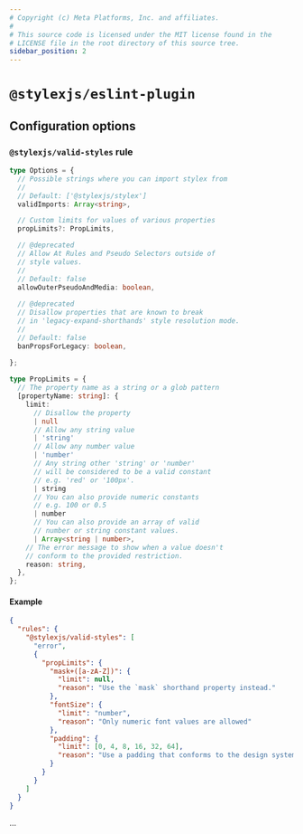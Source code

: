 ```yaml
---
# Copyright (c) Meta Platforms, Inc. and affiliates.
#
# This source code is licensed under the MIT license found in the
# LICENSE file in the root directory of this source tree.
sidebar_position: 2
---
```


# `@stylexjs/eslint-plugin`

## Configuration options 

### `@stylexjs/valid-styles` rule

```ts
type Options = {
  // Possible strings where you can import stylex from
  //
  // Default: ['@stylexjs/stylex']
  validImports: Array<string>,

  // Custom limits for values of various properties
  propLimits?: PropLimits,

  // @deprecated
  // Allow At Rules and Pseudo Selectors outside of 
  // style values.
  //
  // Default: false
  allowOuterPseudoAndMedia: boolean,
  
  // @deprecated
  // Disallow properties that are known to break
  // in 'legacy-expand-shorthands' style resolution mode.
  //
  // Default: false
  banPropsForLegacy: boolean,
  
};

type PropLimits = {
  // The property name as a string or a glob pattern
  [propertyName: string]: {
    limit: 
      // Disallow the property
      | null
      // Allow any string value
      | 'string'
      // Allow any number value
      | 'number'
      // Any string other 'string' or 'number'
      // will be considered to be a valid constant
      // e.g. 'red' or '100px'.
      | string
      // You can also provide numeric constants
      // e.g. 100 or 0.5
      | number
      // You can also provide an array of valid
      // number or string constant values.
      | Array<string | number>,
    // The error message to show when a value doesn't
    // conform to the provided restriction.
    reason: string,
  },
};
```
#### Example
  
```json
{
  "rules": {
    "@stylexjs/valid-styles": [
      "error",
      {
        "propLimits": {
          "mask+([a-zA-Z])": { 
            "limit": null, 
            "reason": "Use the `mask` shorthand property instead."
          },
          "fontSize": {
            "limit": "number",
            "reason": "Only numeric font values are allowed"
          },
          "padding": {
            "limit": [0, 4, 8, 16, 32, 64],
            "reason": "Use a padding that conforms to the design system"
          }
        }
      }
    ]
  }
}
```
...
